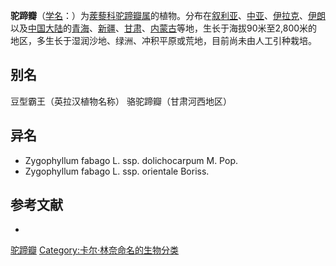 {{Speciesbox
| name = 驼蹄瓣
| status = 
| status_system = 
| image = Morsana1.JPG
| genus = Zygophyllum
| species = fabago
| authority = L.
| subdivision_ranks =[[亚种|亚种]]
| subdivision =
* 驼蹄瓣 ''Z. f.'' subsp. ''fabago''
* [[短果驼蹄瓣|短果驼蹄瓣]] ''Z. f.'' subsp. ''orientale''
* [[长果驼蹄瓣|长果驼蹄瓣]] ''Z. f.'' subsp. ''dolichocarpum''
}}

'''驼蹄瓣'''（[[学名|学名]]：{{lang|la|''Zygophyllum fabago''}}）为[[蒺藜科|蒺藜科]][[驼蹄瓣属|驼蹄瓣属]]的植物。分布在[[叙利亚|叙利亚]]、[[中亚|中亚]]、[[伊拉克|伊拉克]]、[[伊朗|伊朗]]以及[[中国大陆|中国大陆]]的[[青海|青海]]、[[新疆|新疆]]、[[甘肃|甘肃]]、[[内蒙古|内蒙古]]等地，生长于海拔90米至2,800米的地区，多生长于湿润沙地、绿洲、冲积平原或荒地，目前尚未由人工引种栽培。

== 别名 ==
豆型霸王（英拉汉植物名称） 骆驼蹄瓣（甘肃河西地区）

== 异名 ==
* Zygophyllum fabago L. ssp. dolichocarpum M. Pop.
* Zygophyllum fabago L. ssp. orientale Boriss.

== 参考文献 ==
<div class="references-small">
* {{cite web| url =http://www.bioinfo.cn/db05/KmzwSpecies.php?action=view&id=24259| title =驼蹄瓣（原亚种）| work =《中国高等植物数据库全库》| publisher =中国科学院微生物研究所| author =昆明植物研究所| accessdate =2009-02-25| deadurl =yes| archiveurl =https://web.archive.org/web/20160305045624/http://www.bioinfo.cn/db05/KmzwSpecies.php?action=view&id=24259| archivedate =2016-03-05}}
</div>
{{Taxonbar|from=Q591330}}

[[Category:驼蹄瓣属|驼蹄瓣]]
[[Category:卡尔·林奈命名的生物分类|Category:卡尔·林奈命名的生物分类]]


{{植物小作品}}